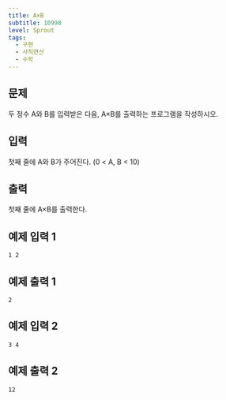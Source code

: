 ```yaml
---
title: A×B
subtitle: 10998
level: Sprout
tags:
  - 구현
  - 사칙연산
  - 수학
---
```


## 문제

두 정수 A와 B를 입력받은 다음, A×B를 출력하는 프로그램을 작성하시오.

## 입력

첫째 줄에 A와 B가 주어진다. (0 < A, B < 10)

## 출력

첫째 줄에 A×B를 출력한다.

## 예제 입력 1

```
1 2
```

## 예제 출력 1

```
2
```

## 예제 입력 2

```
3 4
```

## 예제 출력 2

```
12
```
